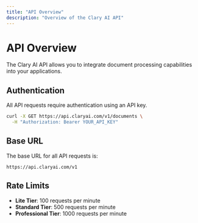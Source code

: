 ```yaml
---
title: "API Overview"
description: "Overview of the Clary AI API"
---
```


# API Overview

The Clary AI API allows you to integrate document processing capabilities into your applications.

## Authentication

All API requests require authentication using an API key.

```bash
curl -X GET https://api.claryai.com/v1/documents \
  -H "Authorization: Bearer YOUR_API_KEY"
```

## Base URL

The base URL for all API requests is:

```
https://api.claryai.com/v1
```

## Rate Limits

- **Lite Tier**: 100 requests per minute
- **Standard Tier**: 500 requests per minute
- **Professional Tier**: 1000 requests per minute
